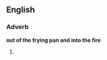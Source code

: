 ==English==

===Adverb===
'''out of the frying pan and into the fire'''

#{{alternative form of|out of the frying pan, into the fire}}